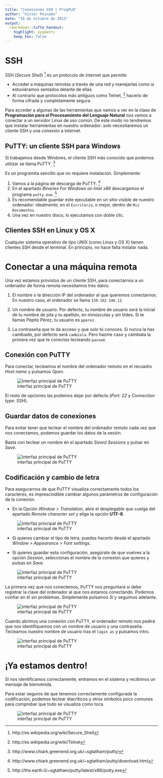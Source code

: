 ```yaml
---
title: "Conexiones SSH | ProgPLN"
author: "Víctor Peinado"
date: "16 de octubre de 2015"
output:
  rmarkdown::tufte_handout:
    highlight: pygments
    keep_tex: false
---
```


# SSH


SSH (*Secure Shell*) [^ssh] es un protocolo de internet que permite: 

- Acceder a máquinas remotas a través de una red y manejarlas como si estuviéramos sentados delante de ellas.
- Al contrario que protocolos más antiguos como Telnet, [^telnet] hacerlo de forma cifrada y completamente segura.

Para acceder a algunas de las herramientas que vamos a ver en la clase de **Programación para el Procesamiento del Lenguaje Natural** nos vamos a conectar a un servidor Linux de uso común. De este modo no tendremos que instalar herramientas en nuestro ordenador: solo necesitaremos un cliente SSH y una conexión a internet.


## PuTTY: un cliente SSH para Windows

Si trabajamos desde Windows, el cliente SSH más conocido que podemos utilizar se llama PuTTY. [^putty]

Es un programita sencillo que no requiere instalación. Simplemente:

1. Vamos a la página de descarga de PuTTY. [^putty-download] 
2. En el apartado *Binaries For Windows on Intel x86* descargamos el programa ``putty.exe``. [^putty-exe]
3. Es recomendable guardar este ejecutable en un sitio visible de nuestro ordenador: idealmente, en el ``Escritorio``, o mejor, dentro de ``Mis Documentos``.
4. Una vez en nuestro disco, lo ejecutamos con doble clic.

\marginnote{PuTTY es tan pequeño que, llegado el caso, se puede ejecutar directamente desde un pendrive.}


## Clientes SSH en Linux y OS X

Cualquier sistema operativo de tipo UNIX (como Linux y OS X) tienen clientes SSH desde el terminal. En principio, no hace falta instalar nada.


# Conectar a una máquina remota

Una vez estamos provistos de un cliente SSH, para conectarnos a un ordenador de forma remota necesitamos tres datos:

1. El nombre o la dirección IP del ordenador al que queremos conectarnos. En nuestro caso, el ordenador se llama ``139.162.146.12``.

2. Un nombre de usuario. Por defecto, tu nombre de usuario será la inicial de tu nombre de pila y tu apellido, en minúsculas y sin tildes. Si te llamas Pepito Pérez, tu usuario es ``pperez``. 

3. La contraseña que te da acceso y que solo tú conoces. Si nunca la has cambiado, por defecto será ``cambiala``. Pero hazme caso y cámbiala la primera vez que te conectes tecleando ``passwd``.


## Conexión con PuTTY

Para conectar, tecleamos el nombre del ordenador remoto en el recuadro *Host name* y pulsamos *Open*. \marginnote{En los pantallazos, aparece como nombre de servidor una máquina que ya no funciona. Por favor, olvídalo y utiliza siempre la IP de nuestro servidor: \texttt{139.162.146.12}.}

![interfaz principal de PuTTY](img/putty1.png)

El resto de opciones las podemos dejar por defecto (*Port: 22* y *Connection type: SSH*).


## Guardar datos de conexiones

Para evitar tener que teclear el nombre del ordenador remoto cada vez que nos conectamos, podemos guardar los datos de la sesión.

Basta con teclear un nombre en el apartado *Saved Sessions* y pulsar en *Save*.

![interfaz principal de PuTTY](img/putty2.png)


## Codificación y cambio de letra

Para asegurarnos de que PuTTY visualiza correctamente todos los caracteres,\marginnote{Windows y Linux suelen trabajar con codificaciones diferentes y a menudo las eñes y las tildes no funcionan correctamente} es imprescindible cambiar algunos parámetros de configuración de la conexión.

- En la Opción *Window* > *Translation*, abre el desplegable que cuelga del apartado *Remote character set* y elige la opción **UTF-8**.

![interfaz principal de PuTTY](img/putty3.png)

- Si quieres cambiar el tipo de letra, puedes hacerlo desde el apartado *Window* > *Appearance* > *Font settings*.\marginnote{El tema estético es cuestión de gustos, pero es recomendable utilizar una fuente de ancho fijo (cualquier fuente de tipo \texttt{Monospaced}, \texttt{Fixed}, \texttt{Courier} o \texttt{Typewritter}) y la opción \textit{Antialiased}.} 

- Si quieres guardar esta configuración, asegúrate de que vuelves a la opción *Session*, seleccionas el nombre de la conexión que quieres y pulsas en *Save*.



![interfaz principal de PuTTY](img/putty4.png)


La primera vez que nos conectemos, PuTTY nos preguntará si debe registrar la clave del ordenador al que nos estamos conectando. Podemos confiar en él sin problemas. Simplemente pulsamos *Sí* y seguimos adelante. 


![interfaz principal de PuTTY](img/putty5.png)


Cuando abrimos una conexión con PuTTY, el ordenador remoto nos pedirá que nos identifiquemos con un nombre de usuario y una contraseña. Tecleamos nuestro nombre de usuario tras el ``login as`` y pulsamos intro.\marginnote{¡Ojo! al teclear la contraseña, por seguridad, ésta se mantiene oculta y no se nos muestra por pantalla.}

![interfaz principal de PuTTY](img/putty6.png)


# ¡Ya estamos dentro!

Si nos identificamos correctamente, entramos en el sistema y recibimos un mensaje de bienvenida. 

Para estar seguros de que tenemos correctamente configurada la codificación, podemos teclear diacríticos y otros símbolos poco comunes para comprobar que todo se visualiza como toca.

![interfaz principal de PuTTY](img/putty7.png)



[^ssh]: http://es.wikipedia.org/wiki/Secure_Shell
[^telnet]: http://es.wikipedia.org/wiki/Telnet
[^putty]: http://www.chiark.greenend.org.uk/~sgtatham/putty/
[^putty-download]: http://www.chiark.greenend.org.uk/~sgtatham/putty/download.html
[^putty-exe]: http://the.earth.li/~sgtatham/putty/latest/x86/putty.exe
